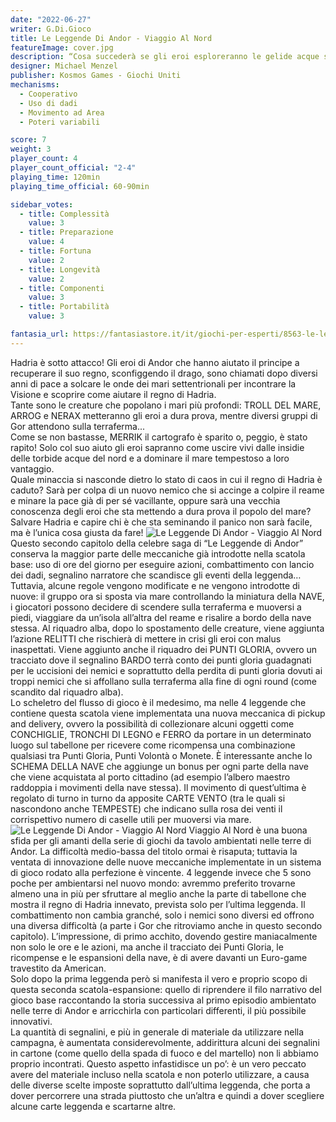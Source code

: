 ```yaml
---
date: "2022-06-27"
writer: G.Di.Gioco
title: Le Leggende Di Andor - Viaggio Al Nord
featureImage: cover.jpg
description: “Cosa succederà se gli eroi esploreranno le gelide acque settentrionali?”
designer: Michael Menzel
publisher: Kosmos Games - Giochi Uniti
mechanisms:
  - Cooperativo
  - Uso di dadi
  - Movimento ad Area
  - Poteri variabili

score: 7
weight: 3
player_count: 4
player_count_official: "2-4"
playing_time: 120min
playing_time_official: 60-90min

sidebar_votes:
  - title: Complessità
    value: 3
  - title: Preparazione
    value: 4
  - title: Fortuna
    value: 2
  - title: Longevità
    value: 2
  - title: Componenti
    value: 3
  - title: Portabilità
    value: 3

fantasia_url: https://fantasiastore.it/it/giochi-per-esperti/8563-le-leggende-di-andor-viaggio-al-nord-espansione.html
---
```


<Setting>
  Hadria è sotto attacco! Gli eroi di Andor che hanno aiutato il principe a
  recuperare il suo regno, sconfiggendo il drago, sono chiamati dopo diversi
  anni di pace a solcare le onde dei mari settentrionali per incontrare la
  Visione e scoprire come aiutare il regno di Hadria.
  <br />
  Tante sono le creature che popolano i mari più profondi: TROLL DEL MARE, ARROG
  e NERAX metteranno gli eroi a dura prova, mentre diversi gruppi di Gor
  attendono sulla terraferma...
  <br />
  Come se non bastasse, MERRIK il cartografo è sparito o, peggio, è stato
  rapito! Solo col suo aiuto gli eroi sapranno come uscire vivi dalle insidie
  delle torbide acque del nord e a dominare il mare tempestoso a loro vantaggio.
  <br />
  Quale minaccia si nasconde dietro lo stato di caos in cui il regno di Hadria è
  caduto? Sarà per colpa di un nuovo nemico che si accinge a colpire il reame e
  minare la pace già di per sé vacillante, oppure sarà una vecchia conoscenza
  degli eroi che sta mettendo a dura prova il popolo del mare?
  <br />
  Salvare Hadria e capire chi è che sta seminando il panico non sarà facile, ma
  è l’unica cosa giusta da fare!
</Setting>

<img src="./game1.jpg" alt="Le Leggende Di Andor - Viaggio Al Nord" />

<Rules>
  Questo secondo capitolo della celebre saga di “Le Leggende di Andor” conserva
  la maggior parte delle meccaniche già introdotte nella scatola base: uso di
  ore del giorno per eseguire azioni, combattimento con lancio dei dadi,
  segnalino narratore che scandisce gli eventi della leggenda… Tuttavia, alcune
  regole vengono modificate e ne vengono introdotte di nuove: il gruppo ora si
  sposta via mare controllando la miniatura della NAVE, i giocatori possono
  decidere di scendere sulla terraferma e muoversi a piedi, viaggiare da
  un’isola all’altra del reame e risalire a bordo della nave stessa. Al riquadro
  alba, dopo lo spostamento delle creature, viene aggiunta l’azione RELITTI che
  rischierà di mettere in crisi gli eroi con malus inaspettati. Viene aggiunto
  anche il riquadro dei PUNTI GLORIA, ovvero un tracciato dove il segnalino
  BARDO terrà conto dei punti gloria guadagnati per le uccisioni dei nemici e
  soprattutto della perdita di punti gloria dovuti ai troppi nemici che si
  affollano sulla terraferma alla fine di ogni round (come scandito dal riquadro
  alba).
  <br />
  Lo scheletro del flusso di gioco è il medesimo, ma nelle 4 leggende che
  contiene questa scatola viene implementata una nuova meccanica di pickup and
  delivery, ovvero la possibilità di collezionare alcuni oggetti come
  CONCHIGLIE, TRONCHI DI LEGNO e FERRO da portare in un determinato luogo sul
  tabellone per ricevere come ricompensa una combinazione qualsiasi tra Punti
  Gloria, Punti Volontà o Monete. È interessante anche lo SCHEMA DELLA NAVE che
  aggiunge un bonus per ogni parte della nave che viene acquistata al porto
  cittadino (ad esempio l’albero maestro raddoppia i movimenti della nave
  stessa). Il movimento di quest’ultima è regolato di turno in turno da apposite
  CARTE VENTO (tra le quali si nascondono anche TEMPESTE) che indicano sulla
  rosa dei venti il corrispettivo numero di caselle utili per muoversi via mare.
</Rules>

<img src="./game2.jpg" alt="Le Leggende Di Andor - Viaggio Al Nord" />

<Feedback>
  Viaggio Al Nord è una buona sfida per gli amanti della serie di giochi da
  tavolo ambientati nelle terre di Andor. La difficoltà medio-bassa del titolo
  ormai è risaputa; tuttavia la ventata di innovazione delle nuove meccaniche
  implementate in un sistema di gioco rodato alla perfezione è vincente. 4
  leggende invece che 5 sono poche per ambientarsi nel nuovo mondo: avremmo
  preferito trovarne almeno una in più per sfruttare al meglio anche la parte di
  tabellone che mostra il regno di Hadria innevato, prevista solo per l’ultima
  leggenda. Il combattimento non cambia granché, solo i nemici sono diversi ed
  offrono una diversa difficoltà (a parte i Gor che ritroviamo anche in questo
  secondo capitolo). L’impressione, di primo acchito, dovendo gestire
  maniacalmente non solo le ore e le azioni, ma anche il tracciato dei Punti
  Gloria, le ricompense e le espansioni della nave, è di avere davanti un
  Euro-game travestito da American.
  <br />
  Solo dopo la prima leggenda però si manifesta il vero e proprio scopo di
  questa seconda scatola-espansione: quello di riprendere il filo narrativo del
  gioco base raccontando la storia successiva al primo episodio ambientato nelle
  terre di Andor e arricchirla con particolari differenti, il più possibile
  innovativi.
  <br />
  La quantità di segnalini, e più in generale di materiale da utilizzare nella
  campagna, è aumentata considerevolmente, addirittura alcuni dei segnalini in
  cartone (come quello della spada di fuoco e del martello) non li abbiamo
  proprio incontrati. Questo aspetto infastidisce un po’: è un vero peccato
  avere del materiale incluso nella scatola e non poterlo utilizzare, a causa
  delle diverse scelte imposte soprattutto dall’ultima leggenda, che porta a
  dover percorrere una strada piuttosto che un’altra e quindi a dover scegliere
  alcune carte leggenda e scartarne altre.
</Feedback>

<Instagram id="CfTqejtjAtr" />
